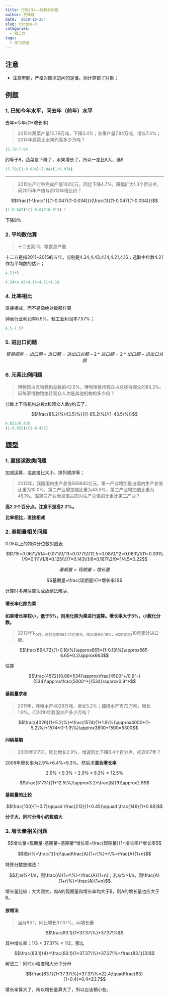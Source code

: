 ```yaml
---
title: 行测(3)——材料分析题
author: 王致远
date: '2018-10-25'
slug: xingce-3
categories:
  - 找工作
tags:
  - 学习总结
---
```


## 注意

- 注意审题，严格对照清楚问的是谁，别计算错了对象；


## 例题

### 1. 已知今年水平，问去年（前年）水平

去年=今年/(1+增长率)

> 2015年蔬菜产量15.79万吨，下降3.4%；水果产量7.84万吨，增长7.4%；2014年蔬菜比水果约高多少万吨？

```r
15.79-7.84
```

约等于8，蔬菜是下降了，水果增长了，所以一定比8大，选9

```r
15.79/(1-0.034)-7.84/(1+0.074)
```

----

> 2015生产时钟完成产值162亿元，同比下降4.7%，降幅扩大1.3个百分点，问2015年产值与2013年相比约？

$$\frac{1-\frac{1}{(1-0.047)(1-0.034)}}{\frac{1}{(1-0.047)(1-0.034)}}$$

```r
(1-0.047)*(1-0.047+0.013)-1
```

下降8%

### 2. 平均数估算

> 十二五期间，粮食总产量

十二五是指2011~2015的五年。分别是4.34,4.43,4.14,4.21,4.16；选取中位数4.21作为平均数的估计；

```r
4.21*5
```

```r
4.34+4.43+4.14+4.21+4.16
```

### 4. 比率相比

直接相减，而不是像绝对数那样算

钟表行业利润率6.5%，轻工业利润率7.57%；

```r
6.5-7.57
```

### 5. 进出口问题

$$贸易顺差=出口额-进口额=进出口总额-2*进口额=2*出口额-进出口总额$$

### 6. 元素比例问题

> 博物馆占文物机构总数的43.5%，博物馆接待观众占总接待观众的85.2%。问每家博物馆接待观众人次是其他机构的多少倍？

分数上下将机构总数x和观众人数y约去了。

$$\frac{85.2\%/43.5\%}{(1-85.2\%)/(1-43.5\%)}$$

```r
0.852/0.435
(1-0.852)/(1-0.435)
```

## 题型

### 1. 直接读数类问题

加减运算，或直接比大小、排列顺序等；

> 2013年，我国国内生产总值568845亿元，第一产业增加量占国内生产总值比重为10.0%，第二产业增加值比重为43.9%，第三产业增加值比重为46.1%。温第三产业增加值占国内生产总值的比重比第二产业？

**高2.2个百分点。注意不是高2.2%。**

**比率相比，直接相减**

### 2. 基期量相关问题

0.05以上的特殊分位数对应表

$$1/15=0.067\\1/14=0.071\\1/13=0.077\\1/12.5=0.08\\1/12=0.083\\1/11=0.091\\1/9=0.111\\1/8=0.125\\1/7=0.143\\1/6=0.167\\2/9=1/4.5=0.22$$

$$基期量=现期量-增长量$$

$$基期量=\frac{现期量}{1+增长率}$$

计算时多用估算法或放缩法解决。

#### 增长率化除为乘

**如果增长率较小，低于5%，则用化除为乘进行速算。增长率大于5%，小数化分数。**

> 2013年1~10月，进口金额664.72亿美元，同比增长0.18%，问2012年1~10月累计进口额。

$$\frac{664.72}{1+0.18\%}\approx665*(1-0.18\%)\approx665-6.65*0.2\approx663$$

估算

$$\frac{4572}{0.88*534}\approx\frac{4500^+/0.9^-}{534}\approx\frac{5000^+}{534}\approx0.9^+$$

#### 基期量求和

> 2011年，养殖水产4026万吨，增长5.2%；捕捞水产1572万吨，增长1.9%。问2010年我国水产多少万吨？

$$\frac{4026}{1+5.2\%}+\frac{1574}{1+1.9\%}\approx4000*(1-5.2\%)+1574*(1-1.9\%)\approx3800+1500=5300$$

#### 间隔基期

> 2009年31731，同比增长2.9%，增速同比下降6.4个百分点。问2007年？

2008年增长率为2.9%+6.4%=9.3%。然后求**混合增长率**

$$2.9\%+9.3\%+2.9\%*9.3\%=12.5\%$$

$$\frac{31731}{1+12.5\%}\approx3.2*\frac{8}{9}\approx2.8$$

#### 基期量的比较

$$\frac{100}{1+0.7}\qquad \frac{212}{1+0.45}\qquad \frac{146}{1+0.68}$$

**分子大，同时分母小的数值大**

### 3. 增长量相关问题

$$增长量=现期量-基期量=基期量*增长率=\frac{现期量}{1+增长率}*增长率$$

$$若r\%=\frac{1}{n}\quad\frac{A}{1+r\%}*r\%=\frac{A}{1+n}$$

特殊分数放缩法：

$$若a\%<1/n，则\frac{A}{1+r\%}<\frac{A}{1+n}；若a\%>1/n，则\frac{A}{1+r\%}>\frac{A}{1+n}$$

增长量比较：大大则大，肉A的现期量和增长率均大于B，则A的增长量也应大于B。

#### 放缩法

> 当月83.1，同比增长37.37%，问增长量

$$\frac{83.1}{1+37.37\%}*37.37\%$$

其中增长率：$1/3<37.37\%<1/2$，那么

$$\frac{83.1}{4}<\frac{83.1}{1+37.37\%}*37.37\%<\frac{83.1}{3}$$

解法二：同时小幅度增大分子分母

$$\frac{83.1}{1+37.37\%}*37.37\%=22.4;\quad\frac{83}{1+0.4}*0.4=23.7$$

增长率算大了，所以增长量算大了，所以应该稍小些。













